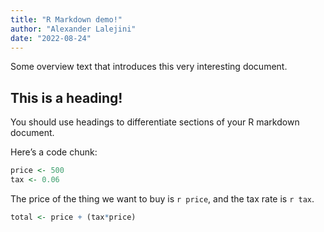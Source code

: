 ```yaml
---
title: "R Markdown demo!"
author: "Alexander Lalejini"
date: "2022-08-24"
---
```


Some overview text that introduces this very interesting document. 

## This is a heading!

You should use headings to differentiate sections of your R markdown document. 

Here's a code chunk:
```r
price <- 500
tax <- 0.06
```

The price of the thing we want to buy is `r price`, and the tax rate is `r tax`.

```r
total <- price + (tax*price)
```